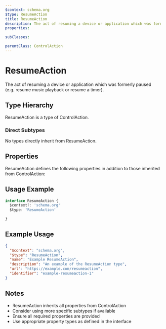 ```yaml
---
$context: schema.org
$type: ResumeAction
title: ResumeAction
description: The act of resuming a device or application which was formerly paused (e.g. resume music playback or resume a timer).
properties:

subClasses:

parentClass: ControlAction
---
```


# ResumeAction

The act of resuming a device or application which was formerly paused (e.g. resume music playback or resume a timer).

## Type Hierarchy

ResumeAction is a type of ControlAction.

### Direct Subtypes

No types directly inherit from ResumeAction.

## Properties

ResumeAction defines the following properties in addition to those inherited from ControlAction:



## Usage Example

```typescript
interface ResumeAction {
  $context?: 'schema.org'
  $type: 'ResumeAction'

}
```

## Example Usage

```json
{
  "$context": "schema.org",
  "$type": "ResumeAction",
  "name": "Example ResumeAction",
  "description": "An example of the ResumeAction type",
  "url": "https://example.com/resumeaction",
  "identifier": "example-resumeaction-1"
}
```

## Notes

- ResumeAction inherits all properties from ControlAction
- Consider using more specific subtypes if available
- Ensure all required properties are provided
- Use appropriate property types as defined in the interface
